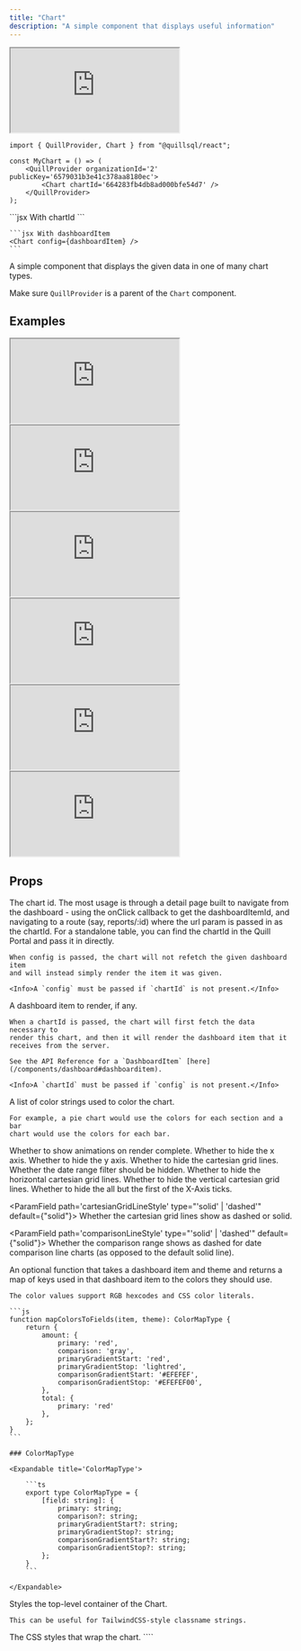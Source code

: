 ```yaml
---
title: "Chart"
description: "A simple component that displays useful information"
---
```


<iframe
	src='https://5wp4n7-5173.csb.app/chart'
	style={{
		width: "100%",
		height: 300,
		marginLeft: -20,
	}}
	title='Chart Component'
	allow='accelerometer; ambient-light-sensor; camera; encrypted-media; geolocation; gyroscope; hid; microphone; midi; payment; usb; vr; xr-spatial-tracking'
	sandbox='allow-forms allow-modals allow-popups allow-presentation allow-same-origin allow-scripts'></iframe>

```tsx App.tsx
import { QuillProvider, Chart } from "@quillsql/react";

const MyChart = () => (
	<QuillProvider organizationId='2' publicKey='6579031b3e41c378aa8180ec'>
		<Chart chartId='664283fb4db8ad000bfe54d7' />
	</QuillProvider>
);
```

<RequestExample>
	```jsx With chartId
	<Chart chartId="664283fb4db8ad000bfe54d7" />
	```

    ```jsx With dashboardItem
    <Chart config={dashboardItem} />
    ```

</RequestExample>

A simple component that displays the given data in one of many chart types.

<Info>Make sure `QuillProvider` is a parent of the `Chart` component.</Info>

## Examples

<Tabs>
	<Tab title='Line Chart'>
		<iframe
			src='https://5wp4n7-5173.csb.app/chart/line'
			style={{
				width: "100%",
				height: 300,
				marginLeft: -20,
			}}
			title='Chart Component'
			allow='accelerometer; ambient-light-sensor; camera; encrypted-media; geolocation; gyroscope; hid; microphone; midi; payment; usb; vr; xr-spatial-tracking'
			sandbox='allow-forms allow-modals allow-popups allow-presentation allow-same-origin allow-scripts'></iframe>
	</Tab>
	<Tab title='Bar Chart'>
		<iframe
			src='https://5wp4n7-5173.csb.app/chart/bar'
			style={{
				width: "100%",
				height: 300,
				marginLeft: -20,
			}}
			title='Chart Component'
			allow='accelerometer; ambient-light-sensor; camera; encrypted-media; geolocation; gyroscope; hid; microphone; midi; payment; usb; vr; xr-spatial-tracking'
			sandbox='allow-forms allow-modals allow-popups allow-presentation allow-same-origin allow-scripts'></iframe>
	</Tab>
	<Tab title='Pie Chart'>
		<iframe
			src='https://5wp4n7-5173.csb.app/chart/pie'
			style={{
				width: "100%",
				height: 300,
				marginLeft: -20,
			}}
			title='Chart Component'
			allow='accelerometer; ambient-light-sensor; camera; encrypted-media; geolocation; gyroscope; hid; microphone; midi; payment; usb; vr; xr-spatial-tracking'
			sandbox='allow-forms allow-modals allow-popups allow-presentation allow-same-origin allow-scripts'></iframe>
	</Tab>
	<Tab title='Bar List'>
		<iframe
			src='https://5wp4n7-5173.csb.app/chart/list'
			style={{
				width: "100%",
				height: 300,
				marginLeft: -20,
			}}
			title='Chart Component'
			allow='accelerometer; ambient-light-sensor; camera; encrypted-media; geolocation; gyroscope; hid; microphone; midi; payment; usb; vr; xr-spatial-tracking'
			sandbox='allow-forms allow-modals allow-popups allow-presentation allow-same-origin allow-scripts'></iframe>
	</Tab>
	<Tab title='Metric'>
		<iframe
			src='https://5wp4n7-5173.csb.app/chart/metric'
			style={{
				width: "100%",
				height: 300,
				marginLeft: -20,
			}}
			title='Chart Component'
			allow='accelerometer; ambient-light-sensor; camera; encrypted-media; geolocation; gyroscope; hid; microphone; midi; payment; usb; vr; xr-spatial-tracking'
			sandbox='allow-forms allow-modals allow-popups allow-presentation allow-same-origin allow-scripts'></iframe>
	</Tab>
	<Tab title='Table'>
		<iframe
			src='https://5wp4n7-5173.csb.app/chart/table'
			style={{
				width: "100%",
				height: 300,
				marginLeft: -20,
			}}
			title='Chart Component'
			allow='accelerometer; ambient-light-sensor; camera; encrypted-media; geolocation; gyroscope; hid; microphone; midi; payment; usb; vr; xr-spatial-tracking'
			sandbox='allow-forms allow-modals allow-popups allow-presentation allow-same-origin allow-scripts'></iframe>
	</Tab>
</Tabs>

## Props

<ParamField path='chartId' type='string'>
	The chart id. The most usage is through a detail page built to navigate from
	the dashboard - using the onClick callback to get the dashboardItemId, and
	navigating to a route (say, reports/:id) where the url param is passed in as
	the chartId. For a standalone table, you can find the chartId in the Quill
	Portal and pass it in directly.

    When config is passed, the chart will not refetch the given dashboard item
    and will instead simply render the item it was given.

    <Info>A `config` must be passed if `chartId` is not present.</Info>

</ParamField>

<ParamField path='config' type='DashboardItem'>
	A dashboard item to render, if any.

    When a chartId is passed, the chart will first fetch the data necessary to
    render this chart, and then it will render the dashboard item that it
    receives from the server.

    See the API Reference for a `DashboardItem` [here](/components/dashboard#dashboarditem).

    <Info>A `chartId` must be passed if `config` is not present.</Info>

</ParamField>

<ParamField path='colors' type='string[]'>
	A list of color strings used to color the chart.

    For example, a pie chart would use the colors for each section and a bar
    chart would use the colors for each bar.

</ParamField>

<ParamField path='isAnimationActive' type='boolean'>
	Whether to show animations on render complete.
</ParamField>

<ParamField path='hideXAxis' type='boolean'>
	Whether to hide the x axis.
</ParamField>

<ParamField path='hideYAxis' type='boolean'>
	Whether to hide the y axis.
</ParamField>

<ParamField path='hideCartesianGrid' type='boolean'>
	Whether to hide the cartesian grid lines.
</ParamField>

<ParamField path='hideDateRangeFilter' type='boolean'>
	Whether the date range filter should be hidden.
</ParamField>

<ParamField path='hideHorizontalCartesianGrid' type='boolean' default={false}>
	Whether to hide the horizontal cartesian grid lines.
</ParamField>

<ParamField path='hideVerticalCartesianGrid' type='boolean' default={true}>
	Whether to hide the vertical cartesian grid lines.
</ParamField>

<ParamField path='hideSubsequentXAxisTicks' type='boolean' default={false}>
	Whether to hide the all but the first of the X-Axis ticks.
</ParamField>

<ParamField
	path='cartesianGridLineStyle'
	type="'solid' | 'dashed'"
	default={"solid"}>
	Whether the cartesian grid lines show as dashed or solid.
</ParamField>

<ParamField
	path='comparisonLineStyle'
	type="'solid' | 'dashed'"
	default={"solid"}>
	Whether the comparison range shows as dashed for date comparison line charts
	(as opposed to the default solid line).
</ParamField>

<ParamField path='mapColorsToFields' type='(dashboardItem: DashboardItem, theme: QuillTheme) => ColorMapType'>
    An optional function that takes a dashboard item and theme and returns a
    map of keys used in that dashboard item to the colors they should use.

    The color values support RGB hexcodes and CSS color literals.

    ```js
    function mapColorsToFields(item, theme): ColorMapType {
    	return {
    		amount: {
    			primary: 'red',
    			comparison: 'gray',
    			primaryGradientStart: 'red',
    			primaryGradientStop: 'lightred',
    			comparisonGradientStart: '#EFEFEF',
    			comparisonGradientStop: '#EFEFEF00',
    		},
    		total: {
    			primary: 'red'
    		},
    	};
    }
    ```

    ### ColorMapType

    <Expandable title='ColorMapType'>

    	```ts
    	export type ColorMapType = {
    		[field: string]: {
    			primary: string;
    			comparison?: string;
    			primaryGradientStart?: string;
    			primaryGradientStop?: string;
    			comparisonGradientStart?: string;
    			comparisonGradientStop?: string;
    		};
    	}
    	```

    </Expandable>

</ParamField>

<ParamField path='className' type='string'>
	Styles the top-level container of the Chart.

    This can be useful for TailwindCSS-style classname strings.

</ParamField>

<ParamField path='containerStyle' type='React.CSSProperties'>
	The CSS styles that wrap the chart.
</ParamField>
````
